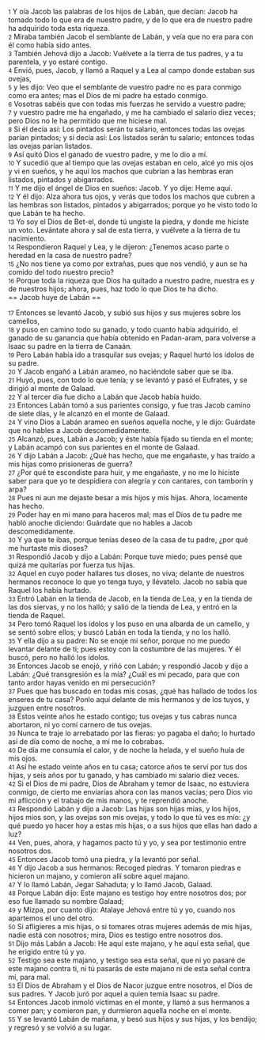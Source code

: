 {{anchor|1}} <small>1</small> Y oía Jacob las palabras de los hijos de Labán, que decían: Jacob ha tomado todo lo que era de nuestro padre, y de lo que era de nuestro padre ha adquirido toda esta riqueza.<br>
{{anchor|2}} <small>2</small> Miraba también Jacob el semblante de Labán, y veía que no era para con él como había sido antes.<br>
{{anchor|3}} <small>3</small> También Jehová dijo a Jacob: Vuélvete a la tierra de tus padres, y a tu parentela, y yo estaré contigo.<br>
{{anchor|4}} <small>4</small> Envió, pues, Jacob, y llamó a Raquel y a Lea al campo donde estaban sus ovejas,<br>
{{anchor|5}} <small>5</small> y les dijo: Veo que el semblante de vuestro padre no es para conmigo como era antes; mas el Dios de mi padre ha estado conmigo.<br>
{{anchor|6}} <small>6</small> Vosotras sabéis que con todas mis fuerzas he servido a vuestro padre;<br>
{{anchor|7}} <small>7</small> y vuestro padre me ha engañado, y me ha cambiado el salario diez veces; pero Dios no le ha permitido que me hiciese mal.<br>
{{anchor|8}} <small>8</small> Si él decía así: Los pintados serán tu salario, entonces todas las ovejas parían pintados; y si decía así: Los listados serán tu salario; entonces todas las ovejas parían listados.<br>
{{anchor|9}} <small>9</small> Así quitó Dios el ganado de vuestro padre, y me lo dio a mí.<br>
{{anchor|10}} <small>10</small> Y sucedió que al tiempo que las ovejas estaban en celo, alcé yo mis ojos y vi en sueños, y he aquí los machos que cubrían a las hembras eran listados, pintados y abigarrados.<br>
{{anchor|11}} <small>11</small> Y me dijo el ángel de Dios en sueños: Jacob. Y yo dije: Heme aquí.<br>
{{anchor|12}} <small>12</small> Y él dijo: Alza ahora tus ojos, y verás que todos los machos que cubren a las hembras son listados, pintados y abigarrados; porque yo he visto todo lo que Labán te ha hecho.<br>
{{anchor|13}} <small>13</small> Yo soy el Dios de Bet-el, donde tú ungiste la piedra, y donde me hiciste un voto. Levántate ahora y sal de esta tierra, y vuélvete a la tierra de tu nacimiento.<br>
{{anchor|14}} <small>14</small> Respondieron Raquel y Lea, y le dijeron: ¿Tenemos acaso parte o heredad en la casa de nuestro padre?<br>
{{anchor|15}} <small>15</small> ¿No nos tiene ya como por extrañas, pues que nos vendió, y aun se ha comido del todo nuestro precio?<br>
{{anchor|16}} <small>16</small> Porque toda la riqueza que Dios ha quitado a nuestro padre, nuestra es y de nuestros hijos; ahora, pues, haz todo lo que Dios te ha dicho.<br>
== Jacob huye de Labán ==

{{anchor|17}} <small>17</small> Entonces se levantó Jacob, y subió sus hijos y sus mujeres sobre los camellos,<br>
{{anchor|18}} <small>18</small> y puso en camino todo su ganado, y todo cuanto había adquirido, el ganado de su ganancia que había obtenido en Padan-aram, para volverse a Isaac su padre en la tierra de Canaán.<br>
{{anchor|19}} <small>19</small> Pero Labán había ido a trasquilar sus ovejas; y Raquel hurtó los ídolos de su padre.<br>
{{anchor|20}} <small>20</small> Y Jacob engañó a Labán arameo, no haciéndole saber que se iba.<br>
{{anchor|21}} <small>21</small> Huyó, pues, con todo lo que tenía; y se levantó y pasó el Eufrates, y se dirigió al monte de Galaad.<br>
{{anchor|22}} <small>22</small> Y al tercer día fue dicho a Labán que Jacob había huido.<br>
{{anchor|23}} <small>23</small> Entonces Labán tomó a sus parientes consigo, y fue tras Jacob camino de siete días, y le alcanzó en el monte de Galaad.<br>
{{anchor|24}} <small>24</small> Y vino Dios a Labán arameo en sueños aquella noche, y le dijo: Guárdate que no hables a Jacob descomedidamente.<br>
{{anchor|25}} <small>25</small> Alcanzó, pues, Labán a Jacob; y éste había fijado su tienda en el monte; y Labán acampó con sus parientes en el monte de Galaad.<br>
{{anchor|26}} <small>26</small> Y dijo Labán a Jacob: ¿Qué has hecho, que me engañaste, y has traído a mis hijas como prisioneras de guerra?<br>
{{anchor|27}} <small>27</small> ¿Por qué te escondiste para huir, y me engañaste, y no me lo hiciste saber para que yo te despidiera con alegría y con cantares, con tamborín y arpa?<br>
{{anchor|28}} <small>28</small> Pues ni aun me dejaste besar a mis hijos y mis hijas. Ahora, locamente has hecho.<br>
{{anchor|29}} <small>29</small> Poder hay en mi mano para haceros mal; mas el Dios de tu padre me habló anoche diciendo: Guárdate que no hables a Jacob descomedidamente.<br>
{{anchor|30}} <small>30</small> Y ya que te ibas, porque tenías deseo de la casa de tu padre, ¿por qué me hurtaste mis dioses?<br>
{{anchor|31}} <small>31</small> Respondió Jacob y dijo a Labán: Porque tuve miedo; pues pensé que quizá me quitarías por fuerza tus hijas.<br>
{{anchor|32}} <small>32</small> Aquel en cuyo poder hallares tus dioses, no viva; delante de nuestros hermanos reconoce lo que yo tenga tuyo, y llévatelo. Jacob no sabía que Raquel los había hurtado.<br>
{{anchor|33}} <small>33</small> Entró Labán en la tienda de Jacob, en la tienda de Lea, y en la tienda de las dos siervas, y no los halló; y salió de la tienda de Lea, y entró en la tienda de Raquel.<br>
{{anchor|34}} <small>34</small> Pero tomó Raquel los ídolos y los puso en una albarda de un camello, y se sentó sobre ellos; y buscó Labán en toda la tienda, y no los halló.<br>
{{anchor|35}} <small>35</small> Y ella dijo a su padre: No se enoje mi señor, porque no me puedo levantar delante de ti; pues estoy con la costumbre de las mujeres. Y él buscó, pero no halló los ídolos.<br>
{{anchor|36}} <small>36</small> Entonces Jacob se enojó, y riñó con Labán; y respondió Jacob y dijo a Labán: ¿Qué transgresión es la mía? ¿Cuál es mi pecado, para que con tanto ardor hayas venido en mi persecución?<br>
{{anchor|37}} <small>37</small> Pues que has buscado en todas mis cosas, ¿qué has hallado de todos los enseres de tu casa? Ponlo aquí delante de mis hermanos y de los tuyos, y juzguen entre nosotros.<br>
{{anchor|38}} <small>38</small> Estos veinte años he estado contigo; tus ovejas y tus cabras nunca abortaron, ni yo comí carnero de tus ovejas.<br>
{{anchor|39}} <small>39</small> Nunca te traje lo arrebatado por las fieras: yo pagaba el daño; lo hurtado así de día como de noche, a mí me lo cobrabas.<br>
{{anchor|40}} <small>40</small> De día me consumía el calor, y de noche la helada, y el sueño huía de mis ojos.<br>
{{anchor|41}} <small>41</small> Así he estado veinte años en tu casa; catorce años te serví por tus dos hijas, y seis años por tu ganado, y has cambiado mi salario diez veces.<br>
{{anchor|42}} <small>42</small> Si el Dios de mi padre, Dios de Abraham y temor de Isaac, no estuviera conmigo, de cierto me enviarías ahora con las manos vacías; pero Dios vio mi aflicción y el trabajo de mis manos, y te reprendió anoche.<br>
{{anchor|43}} <small>43</small> Respondió Labán y dijo a Jacob: Las hijas son hijas mías, y los hijos, hijos míos son, y las ovejas son mis ovejas, y todo lo que tú ves es mío: ¿y qué puedo yo hacer hoy a estas mis hijas, o a sus hijos que ellas han dado a luz?<br>
{{anchor|44}} <small>44</small> Ven, pues, ahora, y hagamos pacto tú y yo, y sea por testimonio entre nosotros dos.<br>
{{anchor|45}} <small>45</small> Entonces Jacob tomó una piedra, y la levantó por señal.<br>
{{anchor|46}} <small>46</small> Y dijo Jacob a sus hermanos: Recoged piedras. Y tomaron piedras e hicieron un majano, y comieron allí sobre aquel majano.<br>
{{anchor|47}} <small>47</small> Y lo llamó Labán, Jegar Sahaduta; y lo llamó Jacob, Galaad.<br>
{{anchor|48}} <small>48</small> Porque Labán dijo: Este majano es testigo hoy entre nosotros dos; por eso fue llamado su nombre Galaad;<br>
{{anchor|49}} <small>49</small> y Mizpa, por cuanto dijo: Atalaye Jehová entre tú y yo, cuando nos apartemos el uno del otro.<br>
{{anchor|50}} <small>50</small> Si afligieres a mis hijas, o si tomares otras mujeres además de mis hijas, nadie está con nosotros; mira, Dios es testigo entre nosotros dos.<br>
{{anchor|51}} <small>51</small> Dijo más Labán a Jacob: He aquí este majano, y he aquí esta señal, que he erigido entre tú y yo.<br>
{{anchor|52}} <small>52</small> Testigo sea este majano, y testigo sea esta señal, que ni yo pasaré de este majano contra ti, ni tú pasarás de este majano ni de esta señal contra mí, para mal.<br>
{{anchor|53}} <small>53</small> El Dios de Abraham y el Dios de Nacor juzgue entre nosotros, el Dios de sus padres. Y Jacob juró por aquel a quien temía Isaac su padre.<br>
{{anchor|54}} <small>54</small> Entonces Jacob inmoló víctimas en el monte, y llamó a sus hermanos a comer pan; y comieron pan, y durmieron aquella noche en el monte.<br>
{{anchor|55}} <small>55</small> Y se levantó Labán de mañana, y besó sus hijos y sus hijas, y los bendijo; y regresó y se volvió a su lugar.<br>

